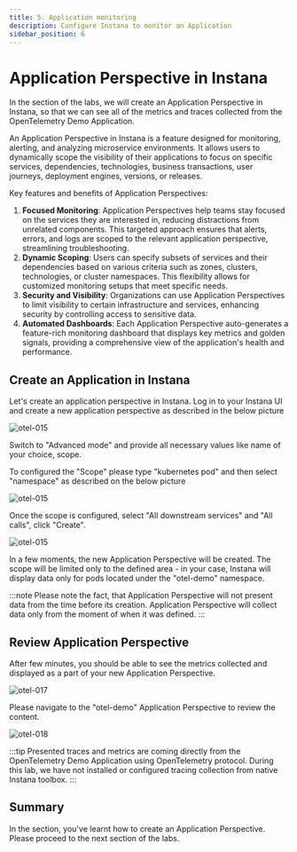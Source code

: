 ```yaml
---
title: 5. Application monitoring
description: Configure Instana to monitor an Application
sidebar_position: 6
---
```


# Application Perspective in Instana

In the section of the labs, we will create an Application Perspective in Instana, so that we can see all of the metrics and traces
collected from the OpenTelemetry Demo Application.

An Application Perspective in Instana is a feature designed for monitoring, alerting, and analyzing microservice 
environments. It allows users to dynamically scope the visibility of their applications to focus on specific services, 
dependencies, technologies, business transactions, user journeys, deployment engines, versions, or releases.

Key features and benefits of Application Perspectives:

1. **Focused Monitoring**: Application Perspectives help teams stay focused on the services they are interested in, 
reducing distractions from unrelated components. This targeted approach ensures that alerts, 
errors, and logs are scoped to the relevant application perspective, streamlining troubleshooting.
2. **Dynamic Scoping**: Users can specify subsets of services and their dependencies based on various criteria 
such as zones, clusters, technologies, or cluster namespaces. This flexibility allows for customized monitoring setups 
that meet specific needs.
3. **Security and Visibility**: Organizations can use Application Perspectives to limit visibility to certain 
infrastructure and services, enhancing security by controlling access to sensitive data.
4. **Automated Dashboards**: Each Application Perspective auto-generates a feature-rich monitoring dashboard 
that displays key metrics and golden signals, providing a comprehensive view of the application's health and performance.

## Create an Application in Instana

Let's create an application perspective in Instana. Log in to your Instana UI and create a new application perspective
as described in the below picture

![otel-015](images/otel-app-015.png) 

Switch to "Advanced mode" and provide all necessary values like name of your choice, scope.

To configured the "Scope" please type "kubernetes pod" and then select "namespace" as described on the below picture

![otel-015](images/otel-app-019.png) 

Once the scope is configured, select "All downstream services" and "All calls", click "Create".

![otel-015](images/otel-app-016.png) 

In a few moments, the new Application Perspective will be created. The scope will be limited only to the defined area -
in your case, Instana will display data only for pods located under the "otel-demo" namespace.

:::note
Please note the fact, that Application Perspective will not present data from the time before its creation. Application
Perspective will collect data only from the moment of when it was defined.
:::

## Review Application Perspective

After few minutes, you should be able to see the metrics collected and displayed as a part of your new Application
Perspective. 

![otel-017](images/otel-app-017.png) 

Please navigate to the "otel-demo" Application Perspective to review the content.

![otel-018](images/otel-app-018.png) 

:::tip
Presented traces and metrics are coming directly from the OpenTelemetry Demo Application using OpenTelemetry protocol.
During this lab, we have not installed or configured tracing collection from native Instana toolbox.
:::

## Summary

In the section, you've learnt how to create an Application Perspective. Please proceed to the next section of the labs.